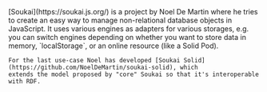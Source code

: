 
<Content>
    [Soukai](https://soukai.js.org/) is a project by Noel De Martin where he tries to create an easy way to manage
    non-relational database objects in JavaScript. It uses various engines as adapters for various storages, e.g. you
    can switch engines depending on whether you want to store data in memory, `localStorage`, or an online resource
    (like a Solid Pod).

    For the last use-case Noel has developed [Soukai Solid](https://github.com/NoelDeMartin/soukai-solid), which
    extends the model proposed by "core" Soukai so that it's interoperable with RDF.
</Content>